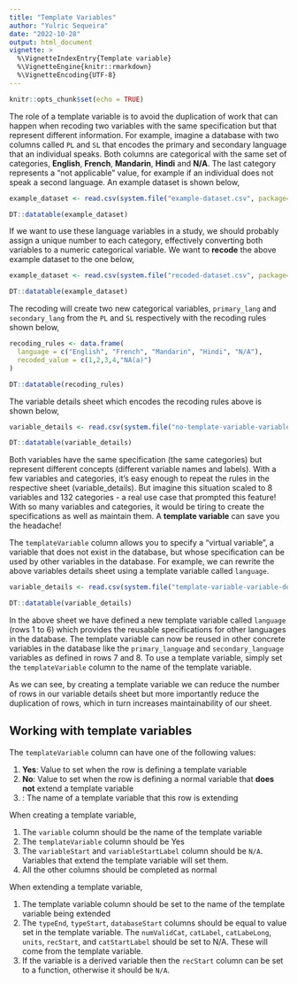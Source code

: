 ```yaml
---
title: "Template Variables"
author: "Yulric Sequeira"
date: "2022-10-28"
output: html_document
vignette: >
  %\VignetteIndexEntry{Template variable}
  %\VignetteEngine{knitr::rmarkdown}
  %\VignetteEncoding{UTF-8}
---
```


```r
knitr::opts_chunk$set(echo = TRUE)
```

The role of a template variable is to avoid the duplication of work that can happen when recoding two variables with the same specification but that represent different information. For example, imagine a database with two columns called `PL` and `SL` that encodes the primary and secondary language that an individual speaks. Both columns are categorical with the same set of categories, **English**, **French**, **Mandarin**, **Hindi** and **N/A**. The last category represents a "not applicable" value, for example if an individual does not speak a second language. An example dataset is shown below,

```r
example_dataset <- read.csv(system.file("example-dataset.csv", package="recodeflow"), fileEncoding = "UTF-8-BOM")

DT::datatable(example_dataset)
```

If we want to use these language variables in a study, we should probably assign a unique number to each category, effectively converting both variables to a numeric categorical variable. We want to **recode** the above example dataset to the one below,

```r
example_dataset <- read.csv(system.file("recoded-dataset.csv", package="recodeflow"), fileEncoding = "UTF-8-BOM")

DT::datatable(example_dataset)
```

The recoding will create two new categorical variables, `primary_lang` and `secondary_lang` from the `PL` and `SL` respectively with the recoding rules shown below,

```r
recoding_rules <- data.frame(
  language = c("English", "French", "Mandarin", "Hindi", "N/A"),
  recoded_value = c(1,2,3,4,"NA(a)")
)

DT::datatable(recoding_rules)
```

The variable details sheet which encodes the recoding rules above is shown below,

```r
variable_details <- read.csv(system.file("no-template-variable-variable-details.csv", package="recodeflow"), fileEncoding = "UTF-8-BOM")

DT::datatable(variable_details)
```

Both variables have the same specification (the same categories) but represent different concepts (different variable names and labels). With a few variables and categories, it's easy enough to repeat the rules in the respective sheet (variable_details). But imagine this situation scaled to 8 variables and 132 categories - a real use case that prompted this feature! With so many variables and categories, it would be tiring to create the specifications as well as maintain them. A **template variable** can save you the headache!

The `templateVariable` column allows you to specify a "virtual variable", a variable that does not exist in the database, but whose specification can be used by other variables in the database. For example, we can rewrite the above variables details sheet using a template variable called `language`.

```r
variable_details <- read.csv(system.file("template-variable-variable-details.csv", package="recodeflow"), fileEncoding = "UTF-8-BOM")

DT::datatable(variable_details)
```

In the above sheet we have defined a new template variable called `language` (rows 1 to 6) which provides the reusable specifications for other languages in the database. The template variable can now be reused in other concrete variables in the database like the `primary_language` and `secondary_language` variables as defined in rows 7 and 8. To use a template variable, simply set the `templateVariable` column to the name of the template variable.

As we can see, by creating a template variable we can reduce the number of rows in our variable details sheet but more importantly reduce the duplication of rows, which in turn increases maintainability of our sheet.

## Working with template variables

The `templateVariable` column can have one of the following values:

1. **Yes**: Value to set when the row is defining a template variable
2. **No**: Value to set when the row is defining a normal variable that **does not** extend a template variable
3. **<template_variable_name>**: The name of a template variable that this row is extending

When creating a template variable, 

1. The `variable` column should be the name of the template variable
2. The `templateVariable` column should be Yes
3. The `variableStart` and `variableStartLabel` column should be `N/A`. Variables that extend the template variable will set them.
4. All the other columns should be completed as normal

When extending a template variable,

1. The template variable column should be set to the name of the template variable being extended
2. The `typeEnd`, `typeStart`, `databaseStart` columns should be equal to value set in the template variable. The `numValidCat`, `catLabel`, `catLabeLong`, `units`, `recStart`, and `catStartLabel` should be set to N/A. These will come from the template variable.
3. If the variable is a derived variable then the `recStart` column can be set to a function, otherwise it should be `N/A`.
